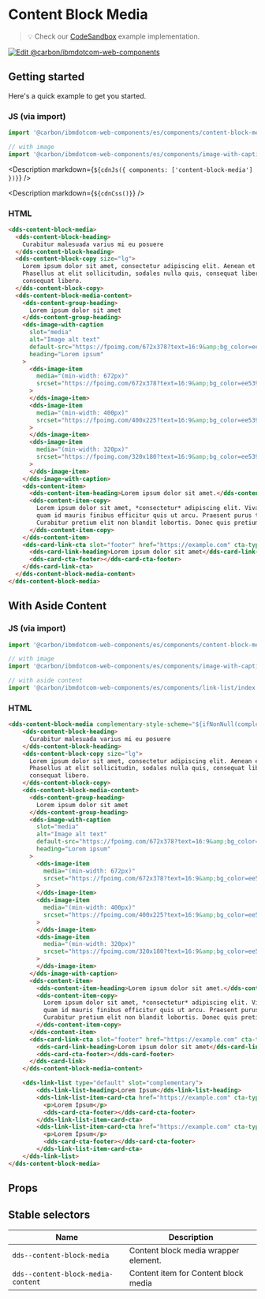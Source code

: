 




# Content Block Media

> 💡 Check our
> [CodeSandbox](https://githubbox.com/carbon-design-system/carbon-for-ibm-dotcom/tree/main/packages/web-components/examples/codesandbox/components/content-block-media)
> example implementation.

[![Edit @carbon/ibmdotcom-web-components](https://codesandbox.io/static/img/play-codesandbox.svg)](https://githubbox.com/carbon-design-system/carbon-for-ibm-dotcom/tree/main/packages/web-components/examples/codesandbox/components/content-block-media)

## Getting started

Here's a quick example to get you started.

### JS (via import)

```javascript
import '@carbon/ibmdotcom-web-components/es/components/content-block-media/index.js';

// with image
import '@carbon/ibmdotcom-web-components/es/components/image-with-caption/index.js';

```

<Description markdown={`${cdnJs({ components: ['content-block-media'] })}`} />

<Description markdown={`${cdnCss()}`} />

### HTML

```html
<dds-content-block-media>
  <dds-content-block-heading>
    Curabitur malesuada varius mi eu posuere
  </dds-content-block-heading>
  <dds-content-block-copy size="lg">
    Lorem ipsum dolor sit amet, consectetur adipiscing elit. Aenean et ultricies est. Mauris iaculis eget dolor nec hendrerit.
    Phasellus at elit sollicitudin, sodales nulla quis, consequat libero. Phasellus at elit sollicitudin, sodales nulla quis,
    consequat libero.
  </dds-content-block-copy>
  <dds-content-block-media-content>
    <dds-content-group-heading>
      Lorem ipsum dolor sit amet
    </dds-content-group-heading>
    <dds-image-with-caption
      slot="media"
      alt="Image alt text"
      default-src="https://fpoimg.com/672x378?text=16:9&amp;bg_color=ee5396&amp;text_color=161616"
      heading="Lorem ipsum"
    >
      <dds-image-item
        media="(min-width: 672px)"
        srcset="https://fpoimg.com/672x378?text=16:9&amp;bg_color=ee5396&amp;text_color=161616"
      >
      </dds-image-item>
      <dds-image-item
        media="(min-width: 400px)"
        srcset="https://fpoimg.com/400x225?text=16:9&amp;bg_color=ee5396&amp;text_color=161616"
      >
      </dds-image-item>
      <dds-image-item
        media="(min-width: 320px)"
        srcset="https://fpoimg.com/320x180?text=16:9&amp;bg_color=ee5396&amp;text_color=161616"
      >
      </dds-image-item>
    </dds-image-with-caption>
    <dds-content-item>
      <dds-content-item-heading>Lorem ipsum dolor sit amet.</dds-content-item-heading>
      <dds-content-item-copy>
        Lorem ipsum dolor sit amet, *consectetur* adipiscing elit. Vivamus sed interdum tortor. Sed id pellentesque diam. In ut
        quam id mauris finibus efficitur quis ut arcu. Praesent purus turpis, venenatis eget odio et, tincidunt bibendum sem.
        Curabitur pretium elit non blandit lobortis. Donec quis pretium odio, in dignissim sapien.
      </dds-content-item-copy>
    </dds-content-item>
    <dds-card-link-cta slot="footer" href="https://example.com" cta-type="local">
      <dds-card-link-heading>Lorem ipsum dolor sit amet</dds-card-link-heading>
      <dds-card-cta-footer></dds-card-cta-footer>
    </dds-card-link-cta>
  </dds-content-block-media-content>
</dds-content-block-media>
```

## With Aside Content

### JS (via import)

```javascript
import '@carbon/ibmdotcom-web-components/es/components/content-block-media/index.js';

// with image
import '@carbon/ibmdotcom-web-components/es/components/image-with-caption/index.js';

// with aside content
import '@carbon/ibmdotcom-web-components/es/components/link-list/index.js';
```

### HTML

```html
<dds-content-block-media complementary-style-scheme="${ifNonNull(complementaryStyleScheme)}">
    <dds-content-block-heading>
      Curabitur malesuada varius mi eu posuere
    </dds-content-block-heading>
    <dds-content-block-copy size="lg">
      Lorem ipsum dolor sit amet, consectetur adipiscing elit. Aenean et ultricies est. Mauris iaculis eget dolor nec hendrerit.
      Phasellus at elit sollicitudin, sodales nulla quis, consequat libero. Phasellus at elit sollicitudin, sodales nulla quis,
      consequat libero.
    </dds-content-block-copy>
    <dds-content-block-media-content>
      <dds-content-group-heading>
        Lorem ipsum dolor sit amet
      </dds-content-group-heading>
      <dds-image-with-caption
        slot="media"
        alt="Image alt text"
        default-src="https://fpoimg.com/672x378?text=16:9&amp;bg_color=ee5396&amp;text_color=161616"
        heading="Lorem ipsum"
      >
        <dds-image-item
          media="(min-width: 672px)"
          srcset="https://fpoimg.com/672x378?text=16:9&amp;bg_color=ee5396&amp;text_color=161616"
        >
        </dds-image-item>
        <dds-image-item
          media="(min-width: 400px)"
          srcset="https://fpoimg.com/400x225?text=16:9&amp;bg_color=ee5396&amp;text_color=161616"
        >
        </dds-image-item>
        <dds-image-item
          media="(min-width: 320px)"
          srcset="https://fpoimg.com/320x180?text=16:9&amp;bg_color=ee5396&amp;text_color=161616"
        >
        </dds-image-item>
      </dds-image-with-caption>
      <dds-content-item>
        <dds-content-item-heading>Lorem ipsum dolor sit amet.</dds-content-item-heading>
        <dds-content-item-copy>
          Lorem ipsum dolor sit amet, *consectetur* adipiscing elit. Vivamus sed interdum tortor. Sed id pellentesque diam. In ut
          quam id mauris finibus efficitur quis ut arcu. Praesent purus turpis, venenatis eget odio et, tincidunt bibendum sem.
          Curabitur pretium elit non blandit lobortis. Donec quis pretium odio, in dignissim sapien.
        </dds-content-item-copy>
      </dds-content-item>
      <dds-card-link-cta slot="footer" href="https://example.com" cta-type="local">
        <dds-card-link-heading>Lorem ipsum dolor sit amet</dds-card-link-heading>
        <dds-card-cta-footer></dds-card-footer>
      </dds-card-link>
    </dds-content-block-media-content>

    <dds-link-list type="default" slot="complementary">
        <dds-link-list-heading>Lorem Ipsum</dds-link-list-heading>
        <dds-link-list-item-card-cta href="https://example.com" cta-type="local">
          <p>Lorem Ipsum</p>
          <dds-card-cta-footer></dds-card-cta-footer>
        </dds-link-list-item-card-cta>
        <dds-link-list-item-card-cta href="https://example.com" cta-type="local">
          <p>Lorem Ipsum</p>
          <dds-card-cta-footer></dds-card-cta-footer>
        </dds-link-list-item-card-cta>
    </dds-link-list>
</dds-content-block-media>
```

## Props

<Props of="dds-content-block-media" />

## Stable selectors

| Name                                 | Description                                        |
| ------------------------------------ | -------------------------------------------------- |
| `dds--content-block-media`                | Content block media wrapper element.                    |
| `dds--content-block-media-content`   | Content item for Content block media               |

<Description markdown={contributing} />
